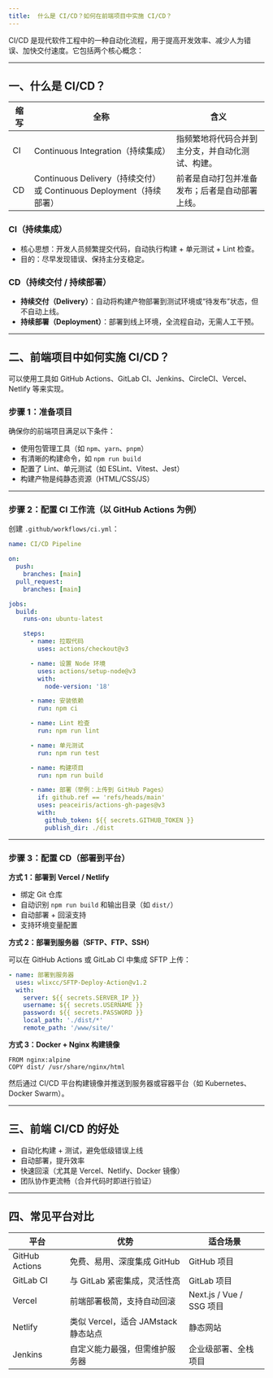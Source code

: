 ```yaml
---
title: 	什么是 CI/CD？如何在前端项目中实施 CI/CD？
---
```


CI/CD 是现代软件工程中的一种自动化流程，用于提高开发效率、减少人为错误、加快交付速度。它包括两个核心概念：

---

## 一、什么是 CI/CD？

| 缩写 | 全称                                                     | 含义                       |
| -- | ------------------------------------------------------ | ------------------------ |
| CI | Continuous Integration（持续集成）                           | 指频繁地将代码合并到主分支，并自动化测试、构建。 |
| CD | Continuous Delivery（持续交付）或 Continuous Deployment（持续部署） | 前者是自动打包并准备发布；后者是自动部署上线。  |

### CI（持续集成）

* 核心思想：开发人员频繁提交代码，自动执行构建 + 单元测试 + Lint 检查。
* 目的：尽早发现错误、保持主分支稳定。

### CD（持续交付 / 持续部署）

* **持续交付（Delivery）**：自动将构建产物部署到测试环境或“待发布”状态，但不自动上线。
* **持续部署（Deployment）**：部署到线上环境，全流程自动，无需人工干预。

---

## 二、前端项目中如何实施 CI/CD？

可以使用工具如 GitHub Actions、GitLab CI、Jenkins、CircleCI、Vercel、Netlify 等来实现。

### 步骤 1：准备项目

确保你的前端项目满足以下条件：

* 使用包管理工具（如 `npm`、`yarn`、`pnpm`）
* 有清晰的构建命令，如 `npm run build`
* 配置了 Lint、单元测试（如 ESLint、Vitest、Jest）
* 构建产物是纯静态资源（HTML/CSS/JS）

---

### 步骤 2：配置 CI 工作流（以 GitHub Actions 为例）

创建 `.github/workflows/ci.yml`：

```yaml
name: CI/CD Pipeline

on:
  push:
    branches: [main]
  pull_request:
    branches: [main]

jobs:
  build:
    runs-on: ubuntu-latest

    steps:
      - name: 拉取代码
        uses: actions/checkout@v3

      - name: 设置 Node 环境
        uses: actions/setup-node@v3
        with:
          node-version: '18'

      - name: 安装依赖
        run: npm ci

      - name: Lint 检查
        run: npm run lint

      - name: 单元测试
        run: npm run test

      - name: 构建项目
        run: npm run build

      - name: 部署（举例：上传到 GitHub Pages）
        if: github.ref == 'refs/heads/main'
        uses: peaceiris/actions-gh-pages@v3
        with:
          github_token: ${{ secrets.GITHUB_TOKEN }}
          publish_dir: ./dist
```

---

### 步骤 3：配置 CD（部署到平台）

**方式 1：部署到 Vercel / Netlify**

* 绑定 Git 仓库
* 自动识别 `npm run build` 和输出目录（如 `dist/`）
* 自动部署 + 回滚支持
* 支持环境变量配置

**方式 2：部署到服务器（SFTP、FTP、SSH）**

可以在 GitHub Actions 或 GitLab CI 中集成 SFTP 上传：

```yaml
- name: 部署到服务器
  uses: wlixcc/SFTP-Deploy-Action@v1.2
  with:
    server: ${{ secrets.SERVER_IP }}
    username: ${{ secrets.USERNAME }}
    password: ${{ secrets.PASSWORD }}
    local_path: './dist/*'
    remote_path: '/www/site/'
```

**方式 3：Docker + Nginx 构建镜像**

```
FROM nginx:alpine
COPY dist/ /usr/share/nginx/html
```

然后通过 CI/CD 平台构建镜像并推送到服务器或容器平台（如 Kubernetes、Docker Swarm）。

---

## 三、前端 CI/CD 的好处

* 自动化构建 + 测试，避免低级错误上线
* 自动部署，提升效率
* 快速回滚（尤其是 Vercel、Netlify、Docker 镜像）
* 团队协作更流畅（合并代码时即进行验证）

---

## 四、常见平台对比

| 平台             | 优势                         | 适合场景                   |
| -------------- | -------------------------- | ---------------------- |
| GitHub Actions | 免费、易用、深度集成 GitHub          | GitHub 项目              |
| GitLab CI      | 与 GitLab 紧密集成，灵活性高         | GitLab 项目              |
| Vercel         | 前端部署极简，支持自动回滚              | Next.js / Vue / SSG 项目 |
| Netlify        | 类似 Vercel，适合 JAMstack 静态站点 | 静态网站                   |
| Jenkins        | 自定义能力最强，但需维护服务器            | 企业级部署、全栈项目             |

